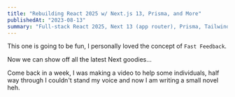 ```yaml
---
title: "Rebuilding React 2025 w/ Next.js 13, Prisma, and More"
publishedAt: "2023-08-13"
summary: "Full-stack React 2025, Next 13 (app router), Prisma, Tailwind, Shadcn, MongoDB, Typescript, Action Routes, NextAuth"
---
```


This one is going to be fun, I personally loved the concept of `Fast Feedback`.

Now we can show off all the latest Next goodies...

Come back in a week, I was making a video to help some individuals,
half way through I couldn't stand my voice and now I am writing a small novel heh.
